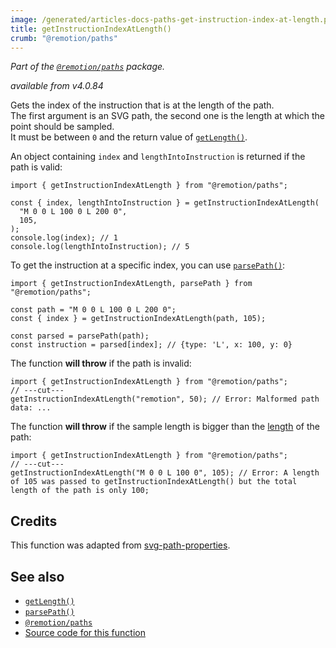 ```yaml
---
image: /generated/articles-docs-paths-get-instruction-index-at-length.png
title: getInstructionIndexAtLength()
crumb: "@remotion/paths"
---
```


_Part of the [`@remotion/paths`](/docs/paths) package._

_available from v4.0.84_

Gets the index of the instruction that is at the length of the path.  
The first argument is an SVG path, the second one is the length at which the point should be sampled.  
It must be between `0` and the return value of [`getLength()`](/docs/paths/get-length).

An object containing `index` and `lengthIntoInstruction` is returned if the path is valid:

```tsx twoslash title="Example"
import { getInstructionIndexAtLength } from "@remotion/paths";

const { index, lengthIntoInstruction } = getInstructionIndexAtLength(
  "M 0 0 L 100 0 L 200 0",
  105,
);
console.log(index); // 1
console.log(lengthIntoInstruction); // 5
```

To get the instruction at a specific index, you can use [`parsePath()`](/docs/paths/parse-path):

```tsx twoslash title="Get instruction"
import { getInstructionIndexAtLength, parsePath } from "@remotion/paths";

const path = "M 0 0 L 100 0 L 200 0";
const { index } = getInstructionIndexAtLength(path, 105);

const parsed = parsePath(path);
const instruction = parsed[index]; // {type: 'L', x: 100, y: 0}
```

The function **will throw** if the path is invalid:

```tsx twoslash
import { getInstructionIndexAtLength } from "@remotion/paths";
// ---cut---
getInstructionIndexAtLength("remotion", 50); // Error: Malformed path data: ...
```

The function **will throw** if the sample length is bigger than the [length](/docs/paths/get-length) of the path:

```tsx twoslash
import { getInstructionIndexAtLength } from "@remotion/paths";
// ---cut---
getInstructionIndexAtLength("M 0 0 L 100 0", 105); // Error: A length of 105 was passed to getInstructionIndexAtLength() but the total length of the path is only 100;
```

## Credits

This function was adapted from [svg-path-properties](https://www.npmjs.com/package/svg-path-properties).

## See also

- [`getLength()`](/docs/paths/get-length)
- [`parsePath()`](/docs/paths/parse-path)
- [`@remotion/paths`](/docs/paths)
- [Source code for this function](https://github.com/remotion-dev/remotion/blob/main/packages/paths/src/get-instruction-index-at-length.ts)
